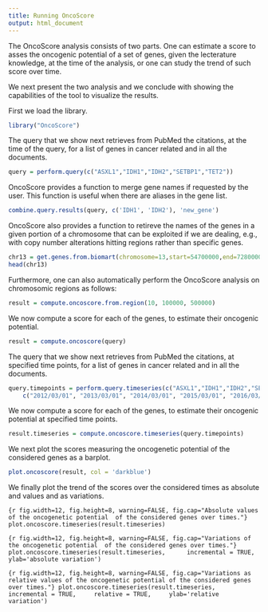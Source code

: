 ```yaml
---
title: Running OncoScore
output: html_document
---
```


The OncoScore analysis consists of two parts. One can estimate a score to asses 
the oncogenic potential of a set of genes, given the lecterature knowledge, 
at the time of the analysis, or one can study the trend of such score over time.

We next present the two analysis and we conclude with showing the capabilities
of the tool to visualize the results. 

First we load the library.

```r
library("OncoScore")
```

The query that we show next retrieves from PubMed the citations, at the time of the 
query, for a list of genes in cancer related and in all the documents. 

```r
query = perform.query(c("ASXL1","IDH1","IDH2","SETBP1","TET2"))
```

OncoScore provides a function to merge gene names if requested by the user.
This function is useful when there are aliases in the gene list. 

```r
combine.query.results(query, c('IDH1', 'IDH2'), 'new_gene')
```

OncoScore also provides a function to retireve the names of the genes in a given 
portion of a chromosome that can be exploited if we are dealing, e.g., with copy 
number alterations hitting regions rather than specific genes. 

```r
chr13 = get.genes.from.biomart(chromosome=13,start=54700000,end=72800000)
head(chr13)
```

Furthermore, one can also automatically perform the OncoScore analysis on
chromosomic regions as follows: 

```r
result = compute.oncoscore.from.region(10, 100000, 500000)
```

We now compute a score for each of the genes, to estimate their oncogenic
potential.

```r
result = compute.oncoscore(query)
```

The query that we show next retrieves from PubMed the citations, at specified time points, 
for a list of genes in cancer related and in all the documents.

```r
query.timepoints = perform.query.timeseries(c("ASXL1","IDH1","IDH2","SETBP1","TET2"),
    c("2012/03/01", "2013/03/01", "2014/03/01", "2015/03/01", "2016/03/01"))
```

We now compute a score for each of the genes, to estimate their oncogenic
potential at specified time points.

```r
result.timeseries = compute.oncoscore.timeseries(query.timepoints)
```

We next plot the scores measuring the oncogenetic potential of the considered genes as 
a barplot.

```r
plot.oncoscore(result, col = 'darkblue')
```

We finally plot the trend of the scores over the considered times as 
absolute and values and as variations.

```{r fig.width=12, fig.height=8, warning=FALSE, fig.cap="Absolute values of the oncogenetic potential 
of the considered genes over times."}
plot.oncoscore.timeseries(result.timeseries)
```

```{r fig.width=12, fig.height=8, warning=FALSE, fig.cap="Variations of the oncogenetic potential 
of the considered genes over times."}
plot.oncoscore.timeseries(result.timeseries, 
    incremental = TRUE, 
    ylab='absolute variation')
```

```{r fig.width=12, fig.height=8, warning=FALSE, fig.cap="Variations as relative values
of the oncogenetic potential of the considered genes over times."}
plot.oncoscore.timeseries(result.timeseries,
    incremental = TRUE,
    relative = TRUE,
    ylab='relative variation')
```
